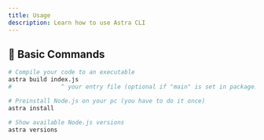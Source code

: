 ```yaml
---
title: Usage
description: Learn how to use Astra CLI
---
```


## 🚀 Basic Commands

```bash
# Compile your code to an executable
astra build index.js
#              ^ your entry file (optional if "main" is set in package.json)

# Preinstall Node.js on your pc (you have to do it once)
astra install

# Show available Node.js versions
astra versions
```
